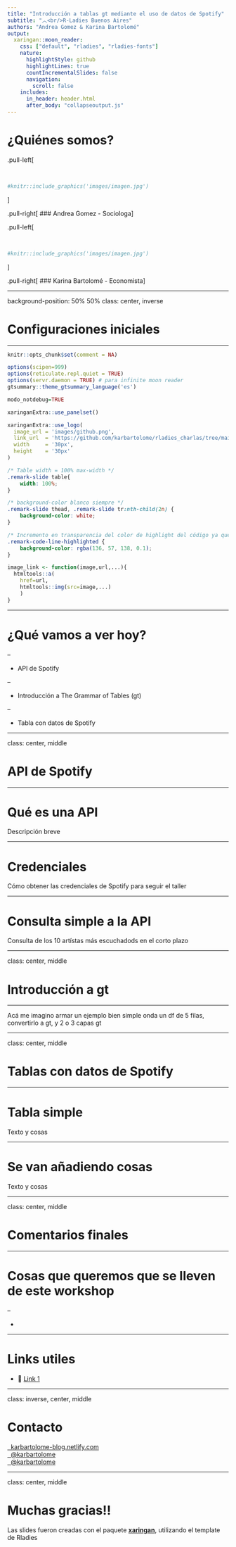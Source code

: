 ```yaml
---
title: "Introducción a tablas gt mediante el uso de datos de Spotify"
subtitle: "︿<br/>R-Ladies Buenos Aires"
authors: "Andrea Gomez & Karina Bartolomé"
output:
  xaringan::moon_reader:
    css: ["default", "rladies", "rladies-fonts"]
    nature:
      highlightStyle: github
      highlightLines: true
      countIncrementalSlides: false
      navigation: 
        scroll: false
    includes:
      in_header: header.html
      after_body: "collapseoutput.js"
---
```


# ¿Quiénes somos?

.pull-left[

<br>

```r
#knitr::include_graphics('images/imagen.jpg')
```
]

.pull-right[
### Andrea Gomez
- Sociologa
]



.pull-left[

<br>

```r
#knitr::include_graphics('images/imagen.jpg')
```
]

.pull-right[
### Karina Bartolomé
- Economista
]

---

background-position: 50% 50%
class: center, inverse


# Configuraciones iniciales

---

```r
knitr::opts_chunk$set(comment = NA)

options(scipen=999)
options(reticulate.repl.quiet = TRUE)
options(servr.daemon = TRUE) # para infinite moon reader
gtsummary::theme_gtsummary_language('es')

modo_notdebug=TRUE
```

```r
xaringanExtra::use_panelset()
```

```r
xaringanExtra::use_logo(
  image_url = 'images/github.png', 
  link_url  = 'https://github.com/karbartolome/rladies_charlas/tree/main/01_r_python', 
  width     = '30px', 
  height    = '30px'
)
```

```css
/* Table width = 100% max-width */
.remark-slide table{
    width: 100%;
}

/* background-color blanco siempre */
.remark-slide thead, .remark-slide tr:nth-child(2n) {
    background-color: white;
}

/* Incremento en transparencia del color de highlight del código ya que lo uso mucho y así se lee mejor */
.remark-code-line-highlighted { 
    background-color: rgba(136, 57, 138, 0.1);
}
```

```r
image_link <- function(image,url,...){
  htmltools::a(
    href=url,
    htmltools::img(src=image,...)
    )
}
```


---

# ¿Qué vamos a ver hoy?

--

- API de Spotify

--

- Introducción a The Grammar of Tables (gt)

--

- Tabla con datos de Spotify


---

class: center, middle

# API de Spotify

---

# Qué es una API

Descripción breve



---

# Credenciales

Cómo obtener las credenciales de Spotify para seguir el taller


---

# Consulta simple a la API 

Consulta de los 10 artístas más escuchadods en el corto plazo


---

class: center, middle

# Introducción a gt


---

Acá me imagino armar un ejemplo bien simple onda un df de 5 filas, convertirlo a gt, y 2 o 3 capas gt

---

class: center, middle

# Tablas con datos de Spotify

---

# Tabla simple

Texto y cosas

---

# Se van añadiendo cosas

Texto y cosas

---

class: center, middle

# Comentarios finales

---

# Cosas que queremos que se lleven de este workshop

--

- 


---

# Links utiles

- 🔗 [Link 1](https://google.com.ar/)

---

class: inverse, center, middle

# Contacto


<a href="https://karbartolome-blog.netlify.com"><i class="fa fa-link fa-fw"></i>&nbsp; karbartolome-blog.netlify.com</a><br>
<a href="http://twitter.com/karbartolome"><i class="fa fa-twitter fa-fw"></i>&nbsp; @karbartolome</a><br>
<a href="http://github.com/karbartolome"><i class="fa fa-github fa-fw"></i>&nbsp; @karbartolome</a><br>

---


class: center, middle

# Muchas gracias!!

Las slides fueron creadas con el paquete [**xaringan**](https://github.com/yihui/xaringan), utilizando el template de Rladies



